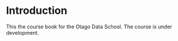 # Introduction {#intro}

This the course book for the Otago Data School. The course is under development.

